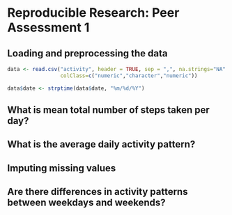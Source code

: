 # Reproducible Research: Peer Assessment 1


## Loading and preprocessing the data

```r
data <- read.csv("activity", header = TRUE, sep = ",", na.strings="NA"
                 colClass=c("numeric","character","numeric"))
```
```r
data$date <- strptime(data$date, "%m/%d/%Y")
```


## What is mean total number of steps taken per day?



## What is the average daily activity pattern?



## Imputing missing values



## Are there differences in activity patterns between weekdays and weekends?
